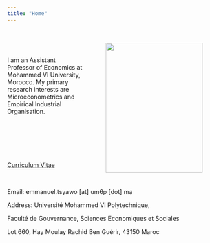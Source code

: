 ```yaml
---
title: "Home"
---
```

<br>


<IMG SRC="Emmanuel_Selorm_Tsyawo2018.jpg" style="width:225px;height:300px;" ALIGN="right" HSPACE="50"/> 

<br>

I am an Assistant Professor of Economics at Mohammed VI University, Morocco. My primary research interests are Microeconometrics and Empirical Industrial Organisation. 

<br>

<br>

<!--
<a href="Tsyawo_JMP.pdf#" class="download" title="Download JMP as PDF">Job Market Paper</a>
-->

<br>

<a href="Tsyawo_CV.pdf#" class="download" title="Download CV as PDF">Curriculum Vitae</a>			

<br>

<!--Email: estsyawo[at]temple[dot]edu, estsyawo[at]gmail[dot]com-->
Email: emmanuel.tsyawo [at] um6p [dot] ma

Address: Université Mohammed VI Polytechnique, 

Faculté de Gouvernance, Sciences Economiques et Sociales

Lot 660, Hay Moulay Rachid
Ben Guérir, 43150
Maroc

